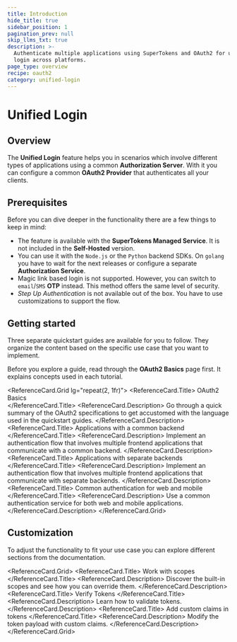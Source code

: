 ```yaml
---
title: Introduction
hide_title: true
sidebar_position: 1
pagination_prev: null
skip_llms_txt: true
description: >-
  Authenticate multiple applications using SuperTokens and OAuth2 for unified
  login across platforms.
page_type: overview
recipe: oauth2
category: unified-login
---
```



# Unified Login 

## Overview

The **Unified Login** feature helps you in scenarios which involve different types of applications using a common **Authorization Server**.
With it you can configure a common **OAuth2 Provider** that authenticates all your clients.


## Prerequisites

<PaidFeatureCallout />

Before you can dive deeper in the functionality there are a few things to keep in mind: 
- The feature is available with the **SuperTokens Managed Service**.
It is not included in the **Self-Hosted** version.
- You can use it with the `Node.js` or the `Python` backend SDKs.
On `golang` you have to wait for the next releases or configure a separate **Authorization Service**.
- Magic link based login is not supported. However, you can switch to `email`/`SMS` **OTP** instead. This method offers the same level of security.
- *Step Up Authentication* is not available out of the box. You have to use customizations to support the flow.

## Getting started 

Three separate quickstart guides are available for you to follow.
They organize the content based on the specific use case that you want to implement.

Before you explore a guide, read through the **OAuth2 Basics** page first.
It explains concepts used in each tutorial.

<ReferenceCard.Grid lg="repeat(2, 1fr)">
  <ReferenceCard href="/docs/authentication/unified-login/oauth2-basics">
    <ReferenceCard.Title>
      OAuth2 Basics <br />
    </ReferenceCard.Title>
    <ReferenceCard.Description>
      Go through a quick summary of the OAuth2 specifications to get accustomed with the language used in the quickstart guides.
    </ReferenceCard.Description>
  </ReferenceCard>
  <ReferenceCard href="/docs/authentication/unified-login/quickstart-guides/multiple-frontends-with-a-single-backend">
    <ReferenceCard.Title>
      Applications with a common backend
    </ReferenceCard.Title>
    <ReferenceCard.Description>
      Implement an authentication flow that involves multiple frontend applications that communicate with a common backend.
    </ReferenceCard.Description>
  </ReferenceCard>
  <ReferenceCard href="/docs/authentication/unified-login/quickstart-guides/multiple-frontends-with-separate-backends">
    <ReferenceCard.Title>
      Applications with separate backends
    </ReferenceCard.Title>
    <ReferenceCard.Description>
      Implement an authentication flow that involves multiple frontend applications that communicate with separate backends.
    </ReferenceCard.Description>
  </ReferenceCard>
  <ReferenceCard href="/docs/authentication/unified-login/quickstart-guides/reuse-website-login">
    <ReferenceCard.Title>
      Common authentication for web and mobile 
    </ReferenceCard.Title>
    <ReferenceCard.Description>
      Use a common authentication service for both web and mobile applications.
    </ReferenceCard.Description>
  </ReferenceCard>
</ReferenceCard.Grid>


## Customization 

To adjust the functionality to fit your use case you can explore different sections from the documentation. 

<ReferenceCard.Grid>
  <ReferenceCard href="/docs/authentication/unified-login/work-with-scopes">
    <ReferenceCard.Title>
      Work with scopes
    </ReferenceCard.Title>
    <ReferenceCard.Description>
      Discover the built-in scopes and see how you can override them.
    </ReferenceCard.Description>
  </ReferenceCard>
  <ReferenceCard href="/docs/authentication/unified-login/verify-tokens">
    <ReferenceCard.Title>
      Verify Tokens
    </ReferenceCard.Title>
    <ReferenceCard.Description>
      Learn how to validate tokens.
    </ReferenceCard.Description>
  </ReferenceCard>
  <ReferenceCard href="/docs/authentication/unified-login/add-custom-claims-in-tokens">
    <ReferenceCard.Title>
      Add custom claims in tokens
    </ReferenceCard.Title>
    <ReferenceCard.Description>
      Modify the token payload with custom claims.
    </ReferenceCard.Description>
  </ReferenceCard>
</ReferenceCard.Grid>


